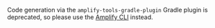 Code generation via the `amplify-tools-gradle-plugin` Gradle plugin is deprecated, so please use the [Amplify CLI](/gen1/[platform]/prev/build-a-backend/more-features/datastore/set-up-datastore/#code-generation-amplify-cli) instead.

